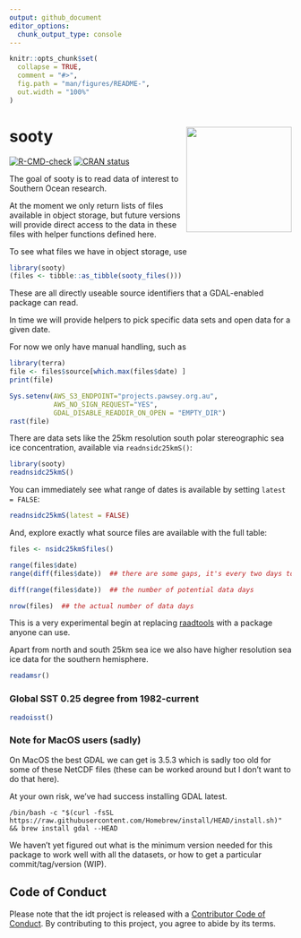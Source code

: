 ```yaml
---
output: github_document
editor_options: 
  chunk_output_type: console
---
```


<!-- README.md is generated from README.Rmd. Please edit that file -->

```r
knitr::opts_chunk$set(
  collapse = TRUE,
  comment = "#>",
  fig.path = "man/figures/README-",
  out.width = "100%"
)
```


# sooty  <img src="man/figures/hex-sooty.png" align="right" height="188" />


<!-- badges: start -->
[![R-CMD-check](https://github.com/mdsumner/sooty/actions/workflows/R-CMD-check.yaml/badge.svg)](https://github.com/mdsumner/sooty/actions/workflows/R-CMD-check.yaml)
[![CRAN status](https://www.r-pkg.org/badges/version/sooty)](https://CRAN.R-project.org/package=sooty)
<!-- badges: end -->

The goal of sooty is to read data of interest to Southern Ocean research. 



At the moment we only return lists of files available in object storage, but future versions will provide direct access to the data in these files with helper functions
defined here. 

To see what files we have in object storage, use 

```r
library(sooty)
(files <- tibble::as_tibble(sooty_files()))
```

These are all directly useable source identifiers that a GDAL-enabled package can read. 

In time we will provide helpers to pick specific data sets and open data for a given date. 

For now we only have manual handling, such as

```r
library(terra)
file <- files$source[which.max(files$date) ]
print(file)

Sys.setenv(AWS_S3_ENDPOINT="projects.pawsey.org.au", 
           AWS_NO_SIGN_REQUEST="YES",
           GDAL_DISABLE_READDIR_ON_OPEN = "EMPTY_DIR")
rast(file)
```


There are data sets like the 25km resolution south polar stereographic sea ice concentration, available via `readnsidc25kmS()`: 

```r
library(sooty)
readnsidc25kmS()
```

You can immediately see what range of dates is available by setting `latest = FALSE`: 


```r
readnsidc25kmS(latest = FALSE)
```

And, explore exactly what source files are available with the full table: 

```r
files <- nsidc25kmSfiles()

range(files$date)
range(diff(files$date))  ## there are some gaps, it's every two days to start and some are missing

diff(range(files$date))  ## the number of potential data days

nrow(files)  ## the actual number of data days
```

This is a very experimental begin at replacing [raadtools](https://github.com/AustralianAntarcticDivision/raadtools) with a package anyone can use. 

Apart from north and south 25km sea ice we also have higher resolution sea ice data for the southern hemisphere. 

```r
readamsr()

```

### Global SST 0.25 degree from 1982-current

```r
readoisst()
```



### Note for MacOS users (sadly)

On MacOS the best GDAL we can get is 3.5.3 which is sadly too old for some of these NetCDF files (these can be worked around but I don't want to do that here). 

At your own risk, we've had success installing GDAL latest. 

```
/bin/bash -c "$(curl -fsSL https://raw.githubusercontent.com/Homebrew/install/HEAD/install.sh)" && brew install gdal --HEAD
```


We haven't yet figured out what is the minimum version needed for this package to work well with all the datasets, or how to get a particular commit/tag/version (WIP). 


## Code of Conduct
  
Please note that the idt project is released with a [Contributor Code of Conduct](https://contributor-covenant.org/version/2/1/CODE_OF_CONDUCT.html). By contributing to this project, you agree to abide by its terms.

